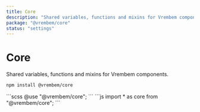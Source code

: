 ```yaml
---
title: Core
description: "Shared variables, functions and mixins for Vrembem components."
package: "@vrembem/core"
status: "settings"
---
```



# Core

Shared variables, functions and mixins for Vrembem components.

```sh
npm install @vrembem/core
```

<CodeExample lang="scss">
  ```scss
  @use "@vrembem/core";
  ```
</CodeExample>

<CodeExample lang="js">
  ```js
  import * as core from "@vrembem/core";
  ```
</CodeExample>

